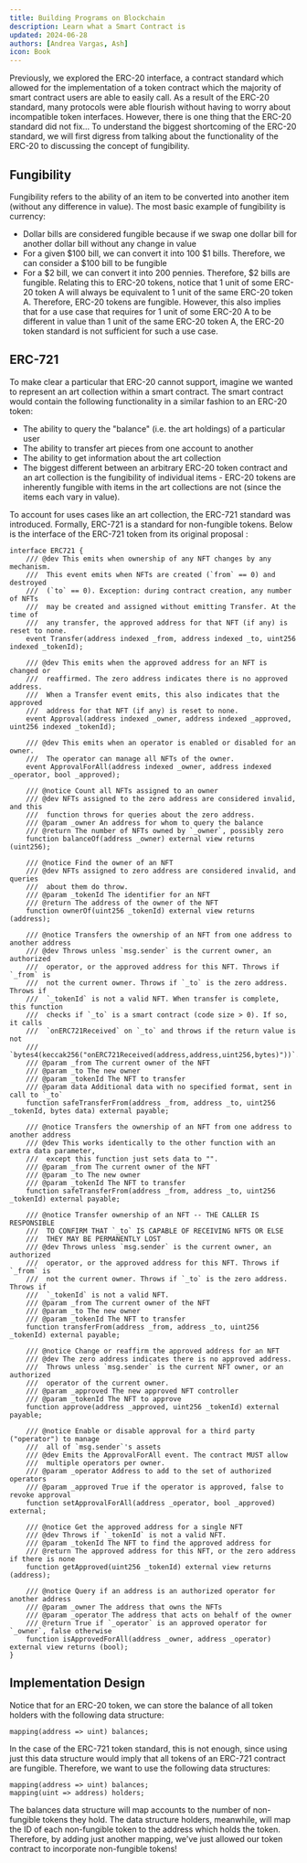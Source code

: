 ```yaml
---
title: Building Programs on Blockchain
description: Learn what a Smart Contract is
updated: 2024-06-28
authors: [Andrea Vargas, Ash]
icon: Book
---
```

Previously, we explored the ERC-20 interface, a contract standard which allowed for the implementation of a token contract which the majority of smart contract users are able to easily call. As a result of the ERC-20 standard, many protocols were able flourish without having to worry about incompatible token interfaces. However, there is one thing that the ERC-20 standard did not fix...
To understand the biggest shortcoming of the ERC-20 standard, we will first digress from talking about the functionality of the ERC-20 to discussing the concept of fungibility. 

## Fungibility

Fungibility refers to the ability of an item to be converted into another item (without any difference in value). The most basic example of fungibility is currency:
- Dollar bills are considered fungible because if we swap one dollar bill for another dollar bill without any change in value
- For a given $100 bill, we can convert it into 100 $1 bills. Therefore, we can consider a $100 bill to be fungible
- For a $2 bill, we can convert it into 200 pennies. Therefore, $2 bills are fungible.
Relating this to ERC-20 tokens, notice that 1 unit of some ERC-20 token A will always be equivalent to 1 unit of the same ERC-20 token A. Therefore, ERC-20 tokens are fungible. However, this also implies that for a use case that requires for 1 unit of some ERC-20 A to be different in value than 1 unit of the same ERC-20 token A, the ERC-20 token standard is not sufficient for such a use case.

## ERC-721

To make clear a particular that ERC-20 cannot support, imagine we wanted to represent an art collection within a smart contract. The smart contract would contain the following functionality in a similar fashion to an ERC-20 token:
- The ability to query the "balance" (i.e. the art holdings) of a particular user
- The ability to transfer art pieces from one account to another
- The ability to get information about the art collection
- The biggest different between an arbitrary ERC-20 token contract and an art collection is the fungibility of individual items - ERC-20 tokens are inherently fungible with items in the art collections are not (since the items each vary in value).

To account for uses cases like an art collection, the ERC-721 standard was introduced. Formally, ERC-721 is a standard for non-fungible tokens. Below is the interface of the ERC-721 token from its original proposal :

```solidity
interface ERC721 {
    /// @dev This emits when ownership of any NFT changes by any mechanism.
    ///  This event emits when NFTs are created (`from` == 0) and destroyed
    ///  (`to` == 0). Exception: during contract creation, any number of NFTs
    ///  may be created and assigned without emitting Transfer. At the time of
    ///  any transfer, the approved address for that NFT (if any) is reset to none.
    event Transfer(address indexed _from, address indexed _to, uint256 indexed _tokenId);
​
    /// @dev This emits when the approved address for an NFT is changed or
    ///  reaffirmed. The zero address indicates there is no approved address.
    ///  When a Transfer event emits, this also indicates that the approved
    ///  address for that NFT (if any) is reset to none.
    event Approval(address indexed _owner, address indexed _approved, uint256 indexed _tokenId);
​
    /// @dev This emits when an operator is enabled or disabled for an owner.
    ///  The operator can manage all NFTs of the owner.
    event ApprovalForAll(address indexed _owner, address indexed _operator, bool _approved);
​
    /// @notice Count all NFTs assigned to an owner
    /// @dev NFTs assigned to the zero address are considered invalid, and this
    ///  function throws for queries about the zero address.
    /// @param _owner An address for whom to query the balance
    /// @return The number of NFTs owned by `_owner`, possibly zero
    function balanceOf(address _owner) external view returns (uint256);
​
    /// @notice Find the owner of an NFT
    /// @dev NFTs assigned to zero address are considered invalid, and queries
    ///  about them do throw.
    /// @param _tokenId The identifier for an NFT
    /// @return The address of the owner of the NFT
    function ownerOf(uint256 _tokenId) external view returns (address);
​
    /// @notice Transfers the ownership of an NFT from one address to another address
    /// @dev Throws unless `msg.sender` is the current owner, an authorized
    ///  operator, or the approved address for this NFT. Throws if `_from` is
    ///  not the current owner. Throws if `_to` is the zero address. Throws if
    ///  `_tokenId` is not a valid NFT. When transfer is complete, this function
    ///  checks if `_to` is a smart contract (code size > 0). If so, it calls
    ///  `onERC721Received` on `_to` and throws if the return value is not
    ///  `bytes4(keccak256("onERC721Received(address,address,uint256,bytes)"))`.
    /// @param _from The current owner of the NFT
    /// @param _to The new owner
    /// @param _tokenId The NFT to transfer
    /// @param data Additional data with no specified format, sent in call to `_to`
    function safeTransferFrom(address _from, address _to, uint256 _tokenId, bytes data) external payable;
​
    /// @notice Transfers the ownership of an NFT from one address to another address
    /// @dev This works identically to the other function with an extra data parameter,
    ///  except this function just sets data to "".
    /// @param _from The current owner of the NFT
    /// @param _to The new owner
    /// @param _tokenId The NFT to transfer
    function safeTransferFrom(address _from, address _to, uint256 _tokenId) external payable;
​
    /// @notice Transfer ownership of an NFT -- THE CALLER IS RESPONSIBLE
    ///  TO CONFIRM THAT `_to` IS CAPABLE OF RECEIVING NFTS OR ELSE
    ///  THEY MAY BE PERMANENTLY LOST
    /// @dev Throws unless `msg.sender` is the current owner, an authorized
    ///  operator, or the approved address for this NFT. Throws if `_from` is
    ///  not the current owner. Throws if `_to` is the zero address. Throws if
    ///  `_tokenId` is not a valid NFT.
    /// @param _from The current owner of the NFT
    /// @param _to The new owner
    /// @param _tokenId The NFT to transfer
    function transferFrom(address _from, address _to, uint256 _tokenId) external payable;
​
    /// @notice Change or reaffirm the approved address for an NFT
    /// @dev The zero address indicates there is no approved address.
    ///  Throws unless `msg.sender` is the current NFT owner, or an authorized
    ///  operator of the current owner.
    /// @param _approved The new approved NFT controller
    /// @param _tokenId The NFT to approve
    function approve(address _approved, uint256 _tokenId) external payable;
​
    /// @notice Enable or disable approval for a third party ("operator") to manage
    ///  all of `msg.sender`'s assets
    /// @dev Emits the ApprovalForAll event. The contract MUST allow
    ///  multiple operators per owner.
    /// @param _operator Address to add to the set of authorized operators
    /// @param _approved True if the operator is approved, false to revoke approval
    function setApprovalForAll(address _operator, bool _approved) external;
​
    /// @notice Get the approved address for a single NFT
    /// @dev Throws if `_tokenId` is not a valid NFT.
    /// @param _tokenId The NFT to find the approved address for
    /// @return The approved address for this NFT, or the zero address if there is none
    function getApproved(uint256 _tokenId) external view returns (address);
​
    /// @notice Query if an address is an authorized operator for another address
    /// @param _owner The address that owns the NFTs
    /// @param _operator The address that acts on behalf of the owner
    /// @return True if `_operator` is an approved operator for `_owner`, false otherwise
    function isApprovedForAll(address _owner, address _operator) external view returns (bool);
}
```

## Implementation Design

Notice that for an ERC-20 token, we can store the balance of all token holders with the following data structure:

```solidity
mapping(address => uint) balances;
```

In the case of the ERC-721 token standard, this is not enough, since using just this data structure would imply that all tokens of an ERC-721 contract are fungible. Therefore, we want to use the following data structures:

```solidity
mapping(address => uint) balances;
mapping(uint => address) holders;
```

The balances data structure will map accounts to the number of non-fungible tokens they hold. The data structure holders, meanwhile, will map the ID of each non-fungible token to the address which holds the token. Therefore, by adding just another mapping, we've just allowed our token contract to incorporate non-fungible tokens!